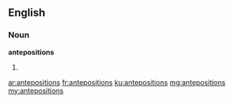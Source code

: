 ==English==

===Noun===
'''antepositions'''

# {{plural of|anteposition}}

[[ar:antepositions]]
[[fr:antepositions]]
[[ku:antepositions]]
[[mg:antepositions]]
[[my:antepositions]]
